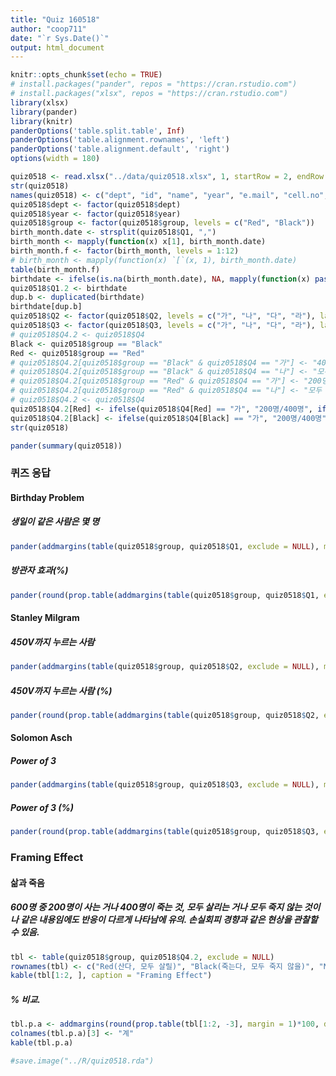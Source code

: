 ```yaml
---
title: "Quiz 160518"
author: "coop711"
date: "`r Sys.Date()`"
output: html_document
---
```


```r
knitr::opts_chunk$set(echo = TRUE)
# install.packages("pander", repos = "https://cran.rstudio.com")
# install.packages("xlsx", repos = "https://cran.rstudio.com")
library(xlsx)
library(pander)
library(knitr)
panderOptions('table.split.table', Inf)
panderOptions('table.alignment.rownames', 'left')
panderOptions('table.alignment.default', 'right')
options(width = 180)
```

```r
quiz0518 <- read.xlsx("../data/quiz0518.xlsx", 1, startRow = 2, endRow = 66, colIndex = c(3:7, 9:14), colClasses = c(rep("character", 11)), stringsAsFactors = FALSE)
str(quiz0518)
names(quiz0518) <- c("dept", "id", "name", "year", "e.mail", "cell.no", "Q1", "Q2", "Q3", "Q4", "group")
quiz0518$dept <- factor(quiz0518$dept)
quiz0518$year <- factor(quiz0518$year)
quiz0518$group <- factor(quiz0518$group, levels = c("Red", "Black"))
birth_month.date <- strsplit(quiz0518$Q1, ",")
birth_month <- mapply(function(x) x[1], birth_month.date)
birth_month.f <- factor(birth_month, levels = 1:12)
# birth_month <- mapply(function(x) `[`(x, 1), birth_month.date)
table(birth_month.f)
birthdate <- ifelse(is.na(birth_month.date), NA, mapply(function(x) paste(x[1], "월", x[2], "일", sep = ""), birth_month.date))
quiz0518$Q1.2 <- birthdate
dup.b <- duplicated(birthdate)
birthdate[dup.b]
quiz0518$Q2 <- factor(quiz0518$Q2, levels = c("가", "나", "다", "라"), labels = c("15%", "25%", "45%", "65%"))
quiz0518$Q3 <- factor(quiz0518$Q3, levels = c("가", "나", "다", "라"), labels = c("1명", "2명", "3명", "4명"))
# quiz0518$Q4.2 <- quiz0518$Q4
Black <- quiz0518$group == "Black"
Red <- quiz0518$group == "Red"
# quiz0518$Q4.2[quiz0518$group == "Black" & quiz0518$Q4 == "가"] <- "400명은 죽는다"
# quiz0518$Q4.2[quiz0518$group == "Black" & quiz0518$Q4 == "나"] <- "모두 사망 않을 확률 1/3"
# quiz0518$Q4.2[quiz0518$group == "Red" & quiz0518$Q4 == "가"] <- "200명은 살린다"
# quiz0518$Q4.2[quiz0518$group == "Red" & quiz0518$Q4 == "나"] <- "모두 살릴 확률 1/3"
# quiz0518$Q4.2 <- quiz0518$Q4
quiz0518$Q4.2[Red] <- ifelse(quiz0518$Q4[Red] == "가", "200명/400명", ifelse(quiz0518$Q4[Red] == "나", "확률 1/3", NA))
quiz0518$Q4.2[Black] <- ifelse(quiz0518$Q4[Black] == "가", "200명/400명", ifelse(quiz0518$Q4[Black] == "나", "확률 1/3", NA))
str(quiz0518)
```

```r
pander(summary(quiz0518))
```

### 퀴즈 응답

#### Birthday Problem

##### 생일이 같은 사람은 몇 명

```r
pander(addmargins(table(quiz0518$group, quiz0518$Q1, exclude = NULL), margin = 1)[-3, ])
```

##### 방관자 효과(%)

```r
pander(round(prop.table(addmargins(table(quiz0518$group, quiz0518$Q1, exclude = NULL), margin=1), margin=1)[4,]*100, digits=1), caption = "방관자 효과")
```

#### Stanley Milgram

##### 450V까지 누르는 사람

```r
pander(addmargins(table(quiz0518$group, quiz0518$Q2, exclude = NULL), margin = 1)[-3, ])
```

##### 450V까지 누르는 사람 (%)

```r
pander(round(prop.table(addmargins(table(quiz0518$group, quiz0518$Q2, exclude = NULL), margin = 1), margin = 1)[4, ]*100, digits = 1), caption = "스탬리 밀그램 : 복종")
```

#### Solomon Asch

##### Power of 3

```r
pander(addmargins(table(quiz0518$group, quiz0518$Q3, exclude = NULL), margin = 1)[-3, ])
```

##### Power of 3 (%)

```r
pander(round(prop.table(addmargins(table(quiz0518$group, quiz0518$Q3, exclude = NULL), margin = 1), margin = 1)[4, ]*100, digits = 1), caption = "Power of 3")
```

### Framing Effect

#### 삶과 죽음

##### 600명 중 200명이 사는 거나 400명이 죽는 것, 모두 살리는 거나 모두 죽지 않는 것이나 같은 내용임에도 반응이 다르게 나타남에 유의. 손실회피 경향과 같은 현상을 관찰할 수 있음.

```r
tbl <- table(quiz0518$group, quiz0518$Q4.2, exclude = NULL)
rownames(tbl) <- c("Red(산다, 모두 살릴)", "Black(죽는다, 모두 죽지 않을)", "NA")
kable(tbl[1:2, ], caption = "Framing Effect")
```

##### % 비교.  

```r
tbl.p.a <- addmargins(round(prop.table(tbl[1:2, -3], margin = 1)*100, digits = 1))[1:2, ]
colnames(tbl.p.a)[3] <- "계"
kable(tbl.p.a)
```

```r
#save.image("../R/quiz0518.rda")
```